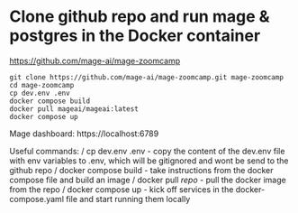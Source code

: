 # Clone github repo and run mage & postgres in the Docker container
https://github.com/mage-ai/mage-zoomcamp

```code terminal
git clone https://github.com/mage-ai/mage-zoomcamp.git mage-zoomcamp
cd mage-zoomcamp
cp dev.env .env
docker compose build
docker pull mageai/mageai:latest
docker compose up
```

Mage dashboard:
https://localhost:6789

Useful commands:
/ cp dev.env .env - copy the content of the dev.env file with env variables to .env, which will be gitignored and wont be send to the github repo
/ docker compose build - take instructions from the docker compose file and build an image
/ docker pull *repo* - pull the docker image from the repo
/ docker compose up - kick off services in the docker-compose.yaml file and start running them locally


